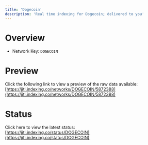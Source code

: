 ```yaml
---
title: 'Dogecoin'
description: 'Real time indexing for Dogecoin; delivered to you'
---
```


# Overview
- Network Key: `DOGECOIN`

# Preview
Click the following link to view a preview of the raw data available: [https://jiti.indexing.co/networks/DOGECOIN/5872388](https://jiti.indexing.co/networks/DOGECOIN/5872388)

# Status
Click here to view the latest status: [https://jiti.indexing.co/status/DOGECOIN](https://jiti.indexing.co/status/DOGECOIN)

